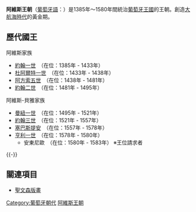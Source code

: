 {{Royal house|
| surname = 阿維斯王朝
| coat of arms = [[File:House_of_Aviz_(transparent).png|240px]]
| country = [[葡萄牙王國|葡萄牙王國]]
| parent house = [[葡萄牙勃艮第王朝|葡萄牙勃艮第王朝]]
| founder = [[約翰一世_(葡萄牙)|約翰一世]]
| final ruler = [[恩里克一世_(葡萄牙)|恩里克一世]]
| founding year = 1385年
| dissolution = 1580年
| cadet branches = [[布拉干薩王朝|布拉干薩王朝]]
}}
'''阿維斯王朝'''（[[葡萄牙語|葡萄牙語]]：{{lang|pt|Dinastia de Avis}}）是1385年～1580年間統治[[葡萄牙王國|葡萄牙王國]]的王朝。創造[[大航海時代_(地理)|大航海時代]]的黃金期。

== 歷代國王==
;阿維斯家族
*[[若昂一世|約翰一世]]　（在位：1385年 - 1433年）
*[[杜阿爾特一世_(葡萄牙)|杜阿爾特一世]]　（在位：1433年 - 1438年）
*[[阿方索五世_(葡萄牙)|阿方索五世]]　（在位：1438年 - 1481年）
*[[若昂二世|約翰二世]]　（在位：1481年 - 1495年）
;阿維斯-貝雅家族
*[[曼努埃尔一世_(葡萄牙)|曼紐一世]]　（在位：1495年 - 1521年）
*[[若昂三世|約翰三世]]　（在位：1521年 - 1557年）
*[[塞巴斯蒂昂_(葡萄牙)|塞巴斯提安]]　（在位：1557年 - 1578年）
*[[恩里克一世_(葡萄牙)|亨利一世]]　（在位：1578年 - 1580年）
**安東尼歐　（在位：1580年 - 1583年） ※王位請求者

{{-}}
{{start box}}
{{s-before|[[葡萄牙勃艮第王朝|勃艮第王朝]]}}
{{s-title|[[葡萄牙君主列表|葡萄牙及阿爾加維國王]]}}
{{s-after|[[西班牙哈布斯堡王朝|哈布斯堡王朝]]}}
{{end box}}

== 關連項目 ==
*[[聖文森版畫|聖文森版畫]]

{{葡萄牙王室主題}}
{{歐洲各國王室|西歐}}
{{Authority control}}

[[Category:葡萄牙朝代|Category:葡萄牙朝代]]
[[Category:阿維斯王朝|]]